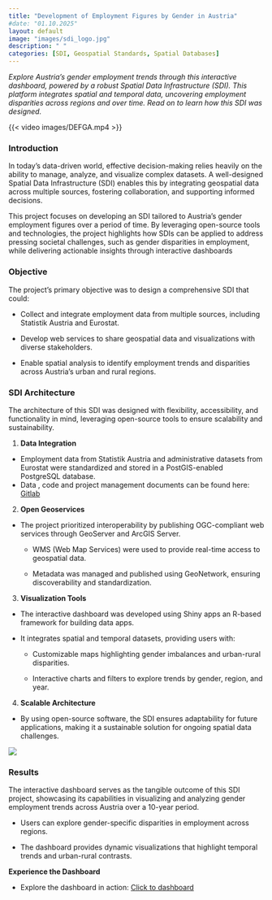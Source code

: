 ```yaml
---
title: "Development of Employment Figures by Gender in Austria"
#date: "01.10.2025"
layout: default
image: "images/sdi_logo.jpg"
description: " "
categories: [SDI, Geospatial Standards, Spatial Databases]
---
```


*Explore Austria’s gender employment trends through this interactive dashboard, powered by a robust Spatial Data Infrastructure (SDI). This platform integrates spatial and temporal data, uncovering employment disparities across regions and over time. Read on to learn how this SDI was designed.*

{{< video images/DEFGA.mp4 >}}

### **Introduction**

In today’s data-driven world, effective decision-making relies heavily on the ability to manage, analyze, and visualize complex datasets. A well-designed Spatial Data Infrastructure (SDI) enables this by integrating geospatial data across multiple sources, fostering collaboration, and supporting informed decisions.

This project focuses on developing an SDI tailored to Austria’s gender employment figures over a period of time. By leveraging open-source tools and technologies, the project highlights how SDIs can be applied to address pressing societal challenges, such as gender disparities in employment, while delivering actionable insights through interactive dashboards

### **Objective**

The project’s primary objective was to design a comprehensive SDI that could:

-   Collect and integrate employment data from multiple sources, including Statistik Austria and Eurostat.

<!-- -->

-   Develop web services to share geospatial data and visualizations with diverse stakeholders.

-   Enable spatial analysis to identify employment trends and disparities across Austria’s urban and rural regions.

### **SDI Architecture**

The architecture of this SDI was designed with flexibility, accessibility, and functionality in mind, leveraging open-source tools to ensure scalability and sustainability.

1.  **Data Integration**

-   Employment data from Statistik Austria and administrative datasets from Eurostat were standardized and stored in a PostGIS-enabled PostgreSQL database.
-   Data , code and project management documents can be found here: [Gitlab](https://git.sbg.ac.at/s1104207/development-of-employment-figures-in-relation-to-gender-in-austria)

2.  **Open Geoservices**

-   The project prioritized interoperability by publishing OGC-compliant web services through GeoServer and ArcGIS Server.

    -   WMS (Web Map Services) were used to provide real-time access to geospatial data.

    -   Metadata was managed and published using GeoNetwork, ensuring discoverability and standardization.

3.  **Visualization Tools**

-   The interactive dashboard was developed using Shiny apps an R-based framework for building data apps.

-   It integrates spatial and temporal datasets, providing users with:

    -   Customizable maps highlighting gender imbalances and urban-rural disparities.

    -   Interactive charts and filters to explore trends by gender, region, and year.

4.  **Scalable Architecture**

-   By using open-source software, the SDI ensures adaptability for future applications, making it a sustainable solution for ongoing spatial data challenges.

![](images/SDI%20architecture.png)

### **Results**

The interactive dashboard serves as the tangible outcome of this SDI project, showcasing its capabilities in visualizing and analyzing gender employment trends across Austria over a 10-year period.

-   Users can explore gender-specific disparities in employment across regions.

-   The dashboard provides dynamic visualizations that highlight temporal trends and urban-rural contrasts.

**Experience the Dashboard**

-   Explore the dashboard in action: [Click to dashboard](https://gy5f2i-ethel-ogallo.shinyapps.io/DEFGA_app/)
